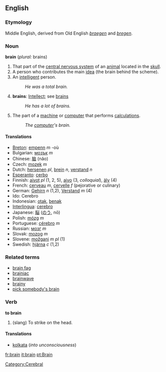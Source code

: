 ==English==
===Etymology===
Middle English, derived from Old English ''[[braegen]]'' and ''[[bregen]]''.
=== Noun ===
'''brain''' (''plural:'' brains)
#That part of the [[central nervous system]] of an [[animal]] located in the [[skull]].
#A person who contributes the main [[idea]] (the brain behind the scheme).
#An [[intelligent]] person.
#:''He was a total brain.''
#'''brains''': [[Intellect]]; see [[brains]]
#:''He has a lot of brains.''
#The part of a [[machine]] or [[computer]] that performs [[calculation]]s.
#:''The [[computer]]'s brain.''

==== Translations ====
*[[Breton]]: [[empenn]] ''m'' -où
*Bulgarian: [[мозък]] ''m''
*Chinese: [[脑]] (nǎo)
*Czech: [[mozek]] ''m''
*Dutch: [[hersenen]] ''pl'', [[brein]] ''n'', [[verstand]] ''n''
*[[Esperanto]]: [[cerbo]]
*Finnish: [[aivot]] ''pl'' (1, 2, 5), [[aivo]] (3, ''colloquial''), [[äly]] (4)
*French: [[cerveau]] ''m'', [[cervelle]] ''f'' (pejorative or culinary)
*German: [[Gehirn]] ''n'' (1,2), [[Verstand]] ''m'' (4)
*Ido: Cerebro
*Indonesian: [[otak]], [[benak]]
*[[Interlingua]]: [[cerebro]]
*Japanese: [[脳]] ([[のう]], nō)
*Polish: [[mózg]] ''m''
*Portuguese: [[cérebro]] ''m''
*Russian: [[мoзг]] ''m''
*Slovak: [[mozog]] ''m''
*Slovene: [[možgani]] ''m pl'' (1)
*Swedish: [[hjärna]] ''c'' (1,2)

===Related terms===
*[[brain fag]]
*[[brainiac]]
*[[brainwave]]
*[[brainy]]
*[[pick somebody's brain]]

=== Verb ===
'''to brain'''
# (slang) To strike on the head.

====Translations====
*[[kolkata]] (''into unconsciousness'')

[[Category:Cerebral]]

[[fr:brain]]
[[it:brain]]
[[pt:Brain]]